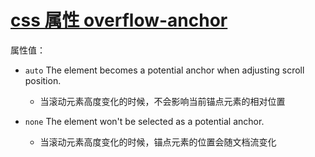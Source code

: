 # [css 属性 overflow-anchor](https://developer.mozilla.org/zh-CN/docs/Web/CSS/overflow-anchor)

属性值：

- `auto` The element becomes a potential anchor when adjusting scroll position.
    - 当滚动元素高度变化的时候，不会影响当前锚点元素的相对位置

- `none` The element won't be selected as a potential anchor.
    - 当滚动元素高度变化的时候，锚点元素的位置会随文档流变化



<OverflowAnchor />
